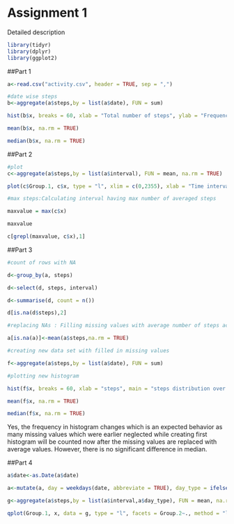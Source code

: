 Assignment 1
===================
Detailed description        

```r
library(tidyr)
library(dplyr)
library(ggplot2)
```
##Part 1
```r
a<-read.csv("activity.csv", header = TRUE, sep = ",")

#date wise steps
b<-aggregate(a$steps,by = list(a$date), FUN = sum)

hist(b$x, breaks = 60, xlab = "Total number of steps", ylab = "Frequency", main = "Steps distribution over 2 months period")

mean(b$x, na.rm = TRUE)

median(b$x, na.rm = TRUE)
```
##Part 2
```r
#plot
c<-aggregate(a$steps,by = list(a$interval), FUN = mean, na.rm = TRUE)

plot(c$Group.1, c$x, type = "l", xlim = c(0,2355), xlab = "Time interval", ylab = "Steps count", main = "Number of steps averaged over all days for a given time interval")

#max steps:Calculating interval having max number of averaged steps

maxvalue = max(c$x)

maxvalue

c[grepl(maxvalue, c$x),1]
```
##Part 3
```r
#count of rows with NA

d<-group_by(a, steps)

d<-select(d, steps, interval)

d<-summarise(d, count = n())

d[is.na(d$steps),2]

#replacing NAs : Filling missing values with average number of steps across 2 months period.

a[is.na(a)]<-mean(a$steps,na.rm = TRUE)

#creating new data set with filled in missing values

f<-aggregate(a$steps,by = list(a$date), FUN = sum)

#plotting new histogram

hist(f$x, breaks = 60, xlab = "steps", main = "steps distribution over 2 months after filling in missing data")

mean(f$x, na.rm = TRUE)

median(f$x, na.rm = TRUE)

```
Yes, the frequency in histogram changes which is an expected behavior as many missing values which were earlier neglected while creating first histogram will be counted now after the missing values are replaced with average values. However, there is no significant difference in median.

##Part 4
```r
a$date<-as.Date(a$date)

a<-mutate(a, day = weekdays(date, abbreviate = TRUE), day_type = ifelse((day == "Sun" | day == "Sat"), "Weekend", "Weekday"))

g<-aggregate(a$steps,by = list(a$interval,a$day_type), FUN = mean, na.rm = TRUE)

qplot(Group.1, x, data = g, type = "l", facets = Group.2~., method = "lm", geom = c("point", "smooth"), xlab = "time interval", ylab = "Number of steps", main = "distribution of steps over weekends and weekdays")
```






















